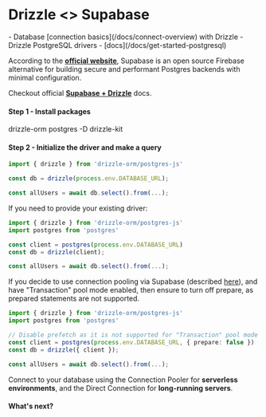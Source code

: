 
# Drizzle \<\> Supabase

<Prerequisites>
- Database [connection basics](/docs/connect-overview) with Drizzle
- Drizzle PostgreSQL drivers - [docs](/docs/get-started-postgresql)
</Prerequisites>

According to the **[official website](https://supabase.com/docs)**, Supabase is an open source Firebase alternative for building secure and performant Postgres backends with minimal configuration.

Checkout official **[Supabase + Drizzle](https://supabase.com/docs/guides/database/connecting-to-postgres#connecting-with-drizzle)** docs.

#### Step 1 - Install packages

<Npm>
drizzle-orm postgres
-D drizzle-kit
</Npm>

#### Step 2 - Initialize the driver and make a query

```typescript copy filename="index.ts"
import { drizzle } from 'drizzle-orm/postgres-js'

const db = drizzle(process.env.DATABASE_URL);

const allUsers = await db.select().from(...);
```

If you need to provide your existing driver:
```typescript copy filename="index.ts"
import { drizzle } from 'drizzle-orm/postgres-js'
import postgres from 'postgres'

const client = postgres(process.env.DATABASE_URL)
const db = drizzle(client);

const allUsers = await db.select().from(...);
```

If you decide to use connection pooling via Supabase (described [here](https://supabase.com/docs/guides/database/connecting-to-postgres#connection-pooler)), and have "Transaction" pool mode enabled, then ensure to turn off prepare, as prepared statements are not supported. 

```typescript copy filename="index.ts"
import { drizzle } from 'drizzle-orm/postgres-js'
import postgres from 'postgres'

// Disable prefetch as it is not supported for "Transaction" pool mode 
const client = postgres(process.env.DATABASE_URL, { prepare: false })
const db = drizzle({ client });

const allUsers = await db.select().from(...);
```

Connect to your database using the Connection Pooler for **serverless environments**, and the Direct Connection for **long-running servers**.

#### What's next?

<WhatsNextPostgres/>

